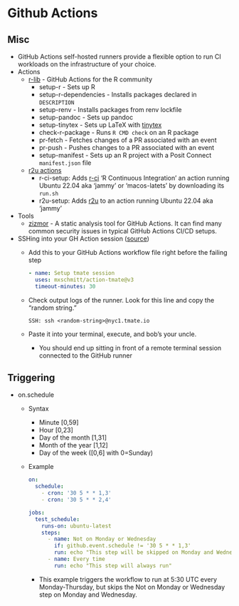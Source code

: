 # Github Actions {#sec-git-ga .unnumbered}

## Misc {#sec-git-ga-misc .unnumbered}

-   GitHub Actions self-hosted runners provide a flexible option to run CI workloads on the infrastructure of your choice.
-   Actions
    -   [r-lib](https://github.com/r-lib/actions) - GitHub Actions for the R community
        -   setup-r - Sets up R
        -   setup-r-dependencies - Installs packages declared in `DESCRIPTION`
        -   setup-renv - Installs packages from renv lockfile
        -   setup-pandoc - Sets up pandoc
        -   setup-tinytex - Sets up LaTeX with [tinytex](https://yihui.name/tinytex)
        -   check-r-package - Runs `R CMD check` on an R package
        -   pr-fetch - Fetches changes of a PR associated with an event
        -   pr-push - Pushes changes to a PR associated with an event
        -   setup-manifest - Sets up an R project with a Posit Connect `manifest.json` file
    -   [r2u actions](https://github.com/eddelbuettel/github-actions)
        -   r-ci-setup: Adds [r-ci](https://eddelbuettel.github.io/r-ci) 'R Continuous Integration' an action running Ubuntu 22.04 aka 'jammy' or 'macos-latets' by downloading its `run.sh`
        -   r2u-setup: Adds [r2u](https://eddelbuettel.github.io/r2u) to an action running Ubuntu 22.04 aka 'jammy'
-   Tools
    -   [zizmor](https://woodruffw.github.io/zizmor/) - A static analysis tool for GitHub Actions. It can find many common security issues in typical GitHub Actions CI/CD setups.
-   SSHing into your GH Action session ([source](https://blog.davisvaughan.com/posts/2024-10-05-hell-is-debugging-someone-elses-machine/#you-can-ssh-into-github-actions))
    -   Add this to your GitHub Actions workflow file right before the failing step

        ``` yaml
        - name: Setup tmate session
          uses: mxschmitt/action-tmate@v3
          timeout-minutes: 30
        ```

    -   Check output logs of the runner. Look for this line and copy the "random string."

        ```         
        SSH: ssh <random-string>@nyc1.tmate.io
        ```

    -   Paste it into your terminal, execute, and bob's your uncle.

        -   You should end up sitting in front of a remote terminal session connected to the GitHub runner

## Triggering {#sec-git-ga-trig .unnumbered}

-   on.schedule
    -   Syntax

        -   Minute \[0,59\]
        -   Hour \[0,23\]
        -   Day of the month \[1,31\]
        -   Month of the year \[1,12\]
        -   Day of the week (\[0,6\] with 0=Sunday)

    -   [Example]{.ribbon-highlight}

        ``` yaml
        on:
          schedule:
            - cron: '30 5 * * 1,3'
            - cron: '30 5 * * 2,4'

        jobs:
          test_schedule:
            runs-on: ubuntu-latest
            steps:
              - name: Not on Monday or Wednesday
                if: github.event.schedule != '30 5 * * 1,3'
                run: echo "This step will be skipped on Monday and Wednesday"
              - name: Every time
                run: echo "This step will always run"
        ```

        -   This example triggers the workflow to run at 5:30 UTC every Monday-Thursday, but skips the Not on Monday or Wednesday step on Monday and Wednesday.
